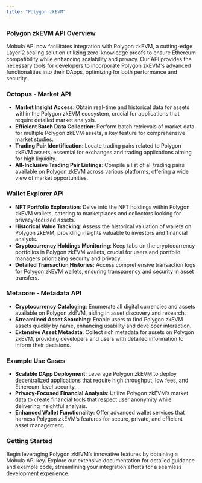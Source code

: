 ```yaml
---
title: "Polygon zkEVM"
---
```


### Polygon zkEVM API Overview

Mobula API now facilitates integration with Polygon zkEVM, a cutting-edge Layer 2 scaling solution utilizing zero-knowledge proofs to ensure Ethereum compatibility while enhancing scalability and privacy. Our API provides the necessary tools for developers to incorporate Polygon zkEVM's advanced functionalities into their DApps, optimizing for both performance and security.

### Octopus - Market API

- **Market Insight Access**: Obtain real-time and historical data for assets within the Polygon zkEVM ecosystem, crucial for applications that require detailed market analysis.
- **Efficient Batch Data Collection**: Perform batch retrievals of market data for multiple Polygon zkEVM assets, a key feature for comprehensive market studies.
- **Trading Pair Identification**: Locate trading pairs related to Polygon zkEVM assets, essential for exchanges and trading applications aiming for high liquidity.
- **All-Inclusive Trading Pair Listings**: Compile a list of all trading pairs available on Polygon zkEVM across various platforms, offering a wide view of market opportunities.

### Wallet Explorer API

- **NFT Portfolio Exploration**: Delve into the NFT holdings within Polygon zkEVM wallets, catering to marketplaces and collectors looking for privacy-focused assets.
- **Historical Value Tracking**: Assess the historical valuation of wallets on Polygon zkEVM, providing insights valuable to investors and financial analysts.
- **Cryptocurrency Holdings Monitoring**: Keep tabs on the cryptocurrency portfolios in Polygon zkEVM wallets, crucial for users and portfolio managers prioritizing security and privacy.
- **Detailed Transaction Histories**: Access comprehensive transaction logs for Polygon zkEVM wallets, ensuring transparency and security in asset transfers.

### Metacore - Metadata API

- **Cryptocurrency Cataloging**: Enumerate all digital currencies and assets available on Polygon zkEVM, aiding in asset discovery and research.
- **Streamlined Asset Searching**: Enable users to find Polygon zkEVM assets quickly by name, enhancing usability and developer interaction.
- **Extensive Asset Metadata**: Collect rich metadata for assets on Polygon zkEVM, providing developers and users with detailed information to inform their decisions.

### Example Use Cases

- **Scalable DApp Deployment**: Leverage Polygon zkEVM to deploy decentralized applications that require high throughput, low fees, and Ethereum-level security.
- **Privacy-Focused Financial Analysis**: Utilize Polygon zkEVM’s market data to create financial tools that respect user anonymity while delivering insightful analysis.
- **Enhanced Wallet Functionality**: Offer advanced wallet services that harness Polygon zkEVM’s features for secure, private, and efficient asset management.

### Getting Started

Begin leveraging Polygon zkEVM’s innovative features by obtaining a Mobula API key. Explore our extensive documentation for detailed guidance and example code, streamlining your integration efforts for a seamless development experience.
